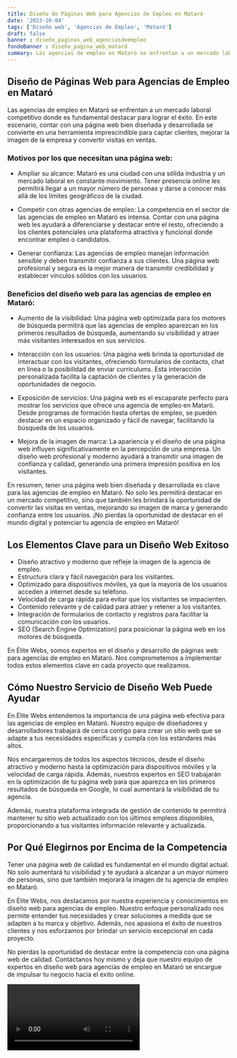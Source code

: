 ```yaml
---
title: Diseño de Páginas Web para Agencias de Empleo en Mataró
date: '2023-10-04'
tags: ['Diseño web', 'Agencias de Empleo', 'Mataró']
draft: false
banner : diseño_paginas_web_agenciasdeempleo
fondoBanner : diseño_pagina_web_mataró
summary: Las agencias de empleo en Mataró se enfrentan a un mercado laboral competitivo donde es fundamental destacar para lograr el éxito. En este escenario, contar con una página web bien diseñada y desarrollada se convierte en una herramienta imprescindible para captar clientes, mejorar la imagen de la empresa y convertir visitas en ventas.
---
```


## Diseño de Páginas Web para Agencias de Empleo en Mataró

Las agencias de empleo en Mataró se enfrentan a un mercado laboral competitivo donde es fundamental destacar para lograr el éxito. En este escenario, contar con una página web bien diseñada y desarrollada se convierte en una herramienta imprescindible para captar clientes, mejorar la imagen de la empresa y convertir visitas en ventas.

### Motivos por los que necesitan una página web:

- Ampliar su alcance: Mataró es una ciudad con una sólida industria y un mercado laboral en constante movimiento. Tener presencia online les permitirá llegar a un mayor número de personas y darse a conocer más allá de los límites geográficos de la ciudad.

- Competir con otras agencias de empleo: La competencia en el sector de las agencias de empleo en Mataró es intensa. Contar con una página web les ayudará a diferenciarse y destacar entre el resto, ofreciendo a los clientes potenciales una plataforma atractiva y funcional donde encontrar empleo o candidatos.

- Generar confianza: Las agencias de empleo manejan información sensible y deben transmitir confianza a sus clientes. Una página web profesional y segura es la mejor manera de transmitir credibilidad y establecer vínculos sólidos con los usuarios.

### Beneficios del diseño web para las agencias de empleo en Mataró:

- Aumento de la visibilidad: Una página web optimizada para los motores de búsqueda permitirá que las agencias de empleo aparezcan en los primeros resultados de búsqueda, aumentando su visibilidad y atraer más visitantes interesados en sus servicios.

- Interacción con los usuarios: Una página web brinda la oportunidad de interactuar con los visitantes, ofreciendo formularios de contacto, chat en línea o la posibilidad de enviar currículums. Esta interacción personalizada facilita la captación de clientes y la generación de oportunidades de negocio.

- Exposición de servicios: Una página web es el escaparate perfecto para mostrar los servicios que ofrece una agencia de empleo en Mataró. Desde programas de formación hasta ofertas de empleo, se pueden destacar en un espacio organizado y fácil de navegar, facilitando la búsqueda de los usuarios.

- Mejora de la imagen de marca: La apariencia y el diseño de una página web influyen significativamente en la percepción de una empresa. Un diseño web profesional y moderno ayudará a transmitir una imagen de confianza y calidad, generando una primera impresión positiva en los visitantes.

En resumen, tener una página web bien diseñada y desarrollada es clave para las agencias de empleo en Mataró. No solo les permitirá destacar en un mercado competitivo, sino que también les brindará la oportunidad de convertir las visitas en ventas, mejorando su imagen de marca y generando confianza entre los usuarios. ¡No pierdas la oportunidad de destacar en el mundo digital y potenciar tu agencia de empleo en Mataró!

<GifSeo />

<Cta />

## Los Elementos Clave para un Diseño Web Exitoso

- Diseño atractivo y moderno que refleje la imagen de la agencia de empleo.
- Estructura clara y fácil navegación para los visitantes.
- Optimizado para dispositivos móviles, ya que la mayoría de los usuarios acceden a internet desde su teléfono.
- Velocidad de carga rápida para evitar que los visitantes se impacienten.
- Contenido relevante y de calidad para atraer y retener a los visitantes.
- Integración de formularios de contacto y registros para facilitar la comunicación con los usuarios.
- SEO (Search Engine Optimization) para posicionar la página web en los motores de búsqueda.

En Élite Webs, somos expertos en el diseño y desarrollo de páginas web para agencias de empleo en Mataró. Nos comprometemos a implementar todos estos elementos clave en cada proyecto que realizamos.

## Cómo Nuestro Servicio de Diseño Web Puede Ayudar

En Élite Webs entendemos la importancia de una página web efectiva para las agencias de empleo en Mataró. Nuestro equipo de diseñadores y desarrolladores trabajará de cerca contigo para crear un sitio web que se adapte a tus necesidades específicas y cumpla con los estándares más altos.

Nos encargaremos de todos los aspectos técnicos, desde el diseño atractivo y moderno hasta la optimización para dispositivos móviles y la velocidad de carga rápida. Además, nuestros expertos en SEO trabajarán en la optimización de tu página web para que aparezca en los primeros resultados de búsqueda en Google, lo cual aumentará la visibilidad de tu agencia.

Además, nuestra plataforma integrada de gestión de contenido te permitirá mantener tu sitio web actualizado con los últimos empleos disponibles, proporcionando a tus visitantes información relevante y actualizada.

## Por Qué Elegirnos por Encima de la Competencia

Tener una página web de calidad es fundamental en el mundo digital actual. No solo aumentará tu visibilidad y te ayudará a alcanzar a un mayor número de personas, sino que también mejorará la imagen de tu agencia de empleo en Mataró.

En Élite Webs, nos destacamos por nuestra experiencia y conocimientos en diseño web para agencias de empleo. Nuestro enfoque personalizado nos permite entender tus necesidades y crear soluciones a medida que se adapten a tu marca y objetivo. Además, nos apasiona el éxito de nuestros clientes y nos esforzamos por brindar un servicio excepcional en cada proyecto.

No pierdas la oportunidad de destacar entre la competencia con una página web de calidad. Contáctanos hoy mismo y deja que nuestro equipo de expertos en diseño web para agencias de empleo en Mataró se encargue de impulsar tu negocio hacia el éxito online.

<Video />

<CtaBot job='Agencias de Empleo' city='Mataró'/>

<Gmaps query='Mataró+españa+maps' />